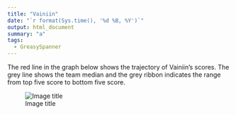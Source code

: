 ```yaml
---
title: "Vainiin"
date: "`r format(Sys.time(), '%d %B, %Y')`"
output: html_document
summary: "a"
tags:
  - GreasySpanner
---
```


The red line in the graph below shows the trajectory of Vainiin's scores. The grey line shows the team median and the grey ribbon indicates the range from top five score to bottom five score.

![Image title](Vainiin.jpg)
